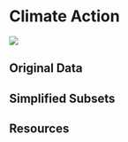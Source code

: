 # Climate Action

![](images/icons/E-WEB-Goal-13.png){.sdg-icon}

## Original Data

## Simplified Subsets

## Resources
